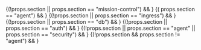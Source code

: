 
{(!props.section || props.section == "mission-control") && <MissionControl/>}
{( props.section == "agent") && <Agent/>}
{(!props.section || props.section == "ingress") && <Ingress/>}
{(!props.section || props.section == "db") && <Db/>}
{(!props.section || props.section == "auth") && <Auth/>}
{(!props.section || props.section == "agent" || props.section == "security") && <Security/>}
{(!props.section && props.section != "agent") && <IdentityMapper/>}
